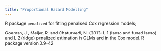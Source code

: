 ```yaml
---
title: "Proportional Hazard Modelling"
---
```


R package `penalized` for fitting penalised Cox regression models;

Goeman, J., Meijer, R. and Chaturvedi, N. (2013) L 1 (lasso and fused lasso) and L 2 (ridge) penalized estimation in GLMs and in the Cox model. R package version 0.9-42
